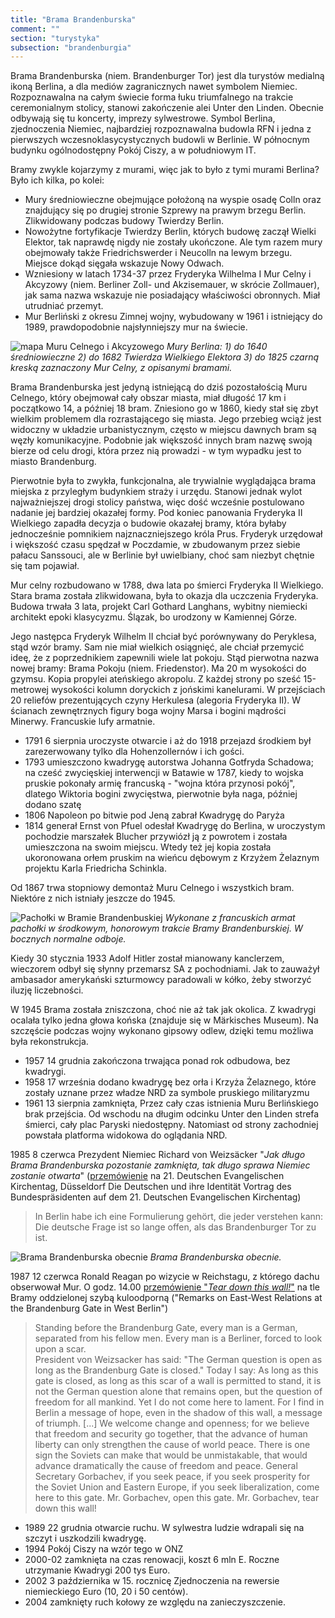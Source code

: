```yaml
---
title: "Brama Brandenburska"
comment: ""
section: "turystyka"
subsection: "brandenburgia"
---
```


Brama Brandenburska (niem. Brandenburger Tor) jest dla turystów medialną ikoną Berlina, a dla mediów zagranicznych nawet symbolem Niemiec. Rozpoznawalna na całym świecie forma łuku triumfalnego na trakcie ceremonialnym stolicy, stanowi zakończenie alei Unter den Linden. Obecnie odbywają się tu koncerty, imprezy sylwestrowe. Symbol Berlina, zjednoczenia Niemiec, najbardziej rozpoznawalna budowla RFN i jedna z pierwszych wczesnoklasycystycznych budowli w Berlinie. W północnym budynku ogólnodostępny Pokój Ciszy, a w południowym IT.

Bramy zwykle kojarzymy z murami, więc jak to było z tymi murami Berlina? Było ich kilka, po kolei:

- Mury średniowieczne obejmujące położoną na wyspie osadę Colln oraz znajdujący się po drugiej stronie Szprewy na prawym brzegu Berlin. Zlikwidowany podczas budowy Twierdzy Berlin.
- Nowożytne fortyfikacje Twierdzy Berlin, których budowę zaczął Wielki Elektor, tak naprawdę nigdy nie zostały ukończone. Ale tym razem mury obejmowały także Friedrichswerder i Neucolln na lewym brzegu. Miejsce dokąd sięgała wskazuje Nowy Odwach.
- Wzniesiony w latach 1734-37 przez Fryderyka Wilhelma I Mur Celny i Akcyzowy (niem. Berliner Zoll- und Akzisemauer, w skrócie Zollmauer), jak sama nazwa wskazuje nie posiadający właściwości obronnych. Miał utrudniać przemyt.
- Mur Berliński z okresu Zimnej wojny, wybudowany w 1961 i istniejący do 1989, prawdopodobnie najsłynniejszy mur na świecie.

![mapa Muru Celnego i Akcyzowego](../../images/turystyka/zollmauer_Berlin2.jpg)
*Mury Berlina: 1) do 1640 średniowieczne 2) do 1682 Twierdza Wielkiego Elektora 3) do 1825 czarną kreską zaznaczony Mur Celny, z opisanymi bramami.*

Brama Brandenburska jest jedyną istniejącą do dziś pozostałością Muru Celnego, który obejmował cały obszar miasta, miał długość 17 km i początkowo 14, a później 18 bram. Zniesiono go w 1860, kiedy stał się zbyt wielkim problemem dla rozrastającego się miasta. Jego przebieg wciąż jest widoczny w układzie urbanistycznym, często w miejscu dawnych bram są węzły komunikacyjne. Podobnie jak większość innych bram nazwę swoją bierze od celu drogi, która przez nią prowadzi - w tym wypadku jest to miasto Brandenburg.

Pierwotnie była to zwykła, funkcjonalna, ale trywialnie wyglądająca brama miejska z przyległym budynkiem straży i urzędu. Stanowi jednak wylot najważniejszej drogi stolicy państwa, więc dość wcześnie postulowano nadanie jej bardziej okazałej formy. Pod koniec panowania Fryderyka II Wielkiego zapadła decyzja o budowie okazałej bramy, która byłaby jednocześnie pomnikiem najznaczniejszego króla Prus. Fryderyk urzędował i większość czasu spędzał w Poczdamie, w zbudowanym przez siebie pałacu Sanssouci, ale w Berlinie był uwielbiany, choć sam niezbyt chętnie się tam pojawiał.

Mur celny rozbudowano w 1788, dwa lata po śmierci Fryderyka II Wielkiego. Stara brama została zlikwidowana, była to okazja dla uczczenia Fryderyka. Budowa trwała 3 lata, projekt Carl Gothard Langhans, wybitny niemiecki architekt epoki klasycyzmu. Ślązak, bo urodzony w Kamiennej Górze.

Jego następca Fryderyk Wilhelm II chciał być porównywany do Peryklesa, stąd wzór bramy. Sam nie miał wielkich osiągnięć, ale chciał przemycić ideę, że z poprzednikiem zapewnili wiele lat pokoju. Stąd pierwotna nazwa nowej bramy: Brama Pokoju (niem. Friedenstor). Ma 20 m wysokości do gzymsu. Kopia propylei ateńskiego akropolu. Z każdej strony po sześć 15-metrowej wysokości kolumn doryckich z jońskimi kanelurami. W przejściach 20 reliefów prezentujących czyny Herkulesa (alegoria Fryderyka II). W ścianach zewnętrznych figury boga wojny Marsa i bogini mądrości Minerwy. Francuskie lufy armatnie.

- 1791 6 sierpnia uroczyste otwarcie i aż do 1918 przejazd środkiem był zarezerwowany tylko dla Hohenzollernów i ich gości.
- 1793 umieszczono kwadrygę autorstwa Johanna Gotfryda Schadowa; na cześć zwycięskiej interwencji w Batawie w 1787, kiedy to wojska pruskie pokonały armię francuską - "wojna która przynosi pokój", dlatego Wiktoria bogini zwycięstwa, pierwotnie była naga, później dodano szatę
- 1806 Napoleon po bitwie pod Jeną zabrał Kwadrygę do Paryża
- 1814 generał Ernst von Pfuel odesłał Kwadrygę do Berlina, w uroczystym pochodzie marszałek Blucher przywiózł ją z powrotem i została umieszczona na swoim miejscu. Wtedy też jej kopia została ukoronowana orłem pruskim na wieńcu dębowym z Krzyżem Żelaznym projektu Karla Friedricha Schinkla.

Od 1867 trwa stopniowy demontaż Muru Celnego i wszystkich bram. Niektóre z nich istniały jeszcze do 1945.

![Pachołki w Bramie Brandenbuskiej](../../images/turystyka/pacholki.jpg)
*Wykonane z francuskich armat pachołki w środkowym, honorowym trakcie Bramy Brandenburskiej. W bocznych normalne odboje.*

Kiedy 30 stycznia 1933 Adolf Hitler został mianowany kanclerzem, wieczorem odbył się słynny przemarsz SA z pochodniami. Jak to zauważył ambasador amerykański szturmowcy paradowali w kółko, żeby stworzyć iluzję liczebności.

W 1945 Brama została zniszczona, choć nie aż tak jak okolica. Z kwadrygi ocalała tylko jedna głowa końska (znajduje się w Märkisches Museum). Na szczęście podczas wojny wykonano gipsowy odlew, dzięki temu możliwa była rekonstrukcja.

- 1957 14 grudnia zakończona trwająca ponad rok odbudowa, bez kwadrygi.
- 1958 17 września dodano kwadrygę bez orła i Krzyża Żelaznego, które zostały uznane przez władze NRD za symbole pruskiego militaryzmu
- 1961 13 sierpnia zamknięta, Przez cały czas istnienia Muru Berlińskiego brak przejścia. Od wschodu na długim odcinku Unter den Linden strefa śmierci, cały plac Paryski niedostępny. Natomiast od strony zachodniej powstała platforma widokowa do oglądania NRD.

1985 8 czerwca Prezydent Niemiec Richard von Weizsäcker "*Jak długo Brama Brandenburska pozostanie zamknięta, tak długo sprawa Niemiec zostanie otwarta*" ([przemówienie](https://de.wikiquote.org/wiki/Richard_von_Weizs%C3%A4cker) na 21. Deutschen Evangelischen Kirchentag, Düsseldorf Die Deutschen und ihre Identität Vortrag des Bundespräsidenten auf dem 21. Deutschen Evangelischen Kirchentag)
>In Berlin habe ich eine Formulierung gehört, die jeder verstehen kann: Die deutsche Frage ist so lange offen, als das Brandenburger Tor zu ist.

![Brama Brandenburska obecnie](../../images/turystyka/brama_brandenburska.jpg)
*Brama Brandenburska obecnie.*

1987 12 czerwca Ronald Reagan po wizycie w Reichstagu, z którego dachu obserwował Mur. O godz. 14.00 [przemówienie "*Tear down this wall!*"](https://www.archives.gov/publications/prologue/2007/summer/berlin.html) na tle Bramy oddzielonej szybą kuloodporną ("Remarks on East-West Relations at the Brandenburg Gate in West Berlin")
>Standing before the Brandenburg Gate, every man is a German, separated from his fellow men. Every man is a Berliner, forced to look upon a scar.<br />
>President von Weizsacker has said: "The German question is open as long as the Brandenburg Gate is closed." Today I say: As long as this gate is closed, as long as this scar of a wall is permitted to stand, it is not the German question alone that remains open, but the question of freedom for all mankind. Yet I do not come here to lament. For I find in Berlin a message of hope, even in the shadow of this wall, a message of triumph. [...] We welcome change and openness; for we believe that freedom and security go together, that the advance of human liberty can only strengthen the cause of world peace. There is one sign the Soviets can make that would be unmistakable, that would advance dramatically the cause of freedom and peace. General Secretary Gorbachev, if you seek peace, if you seek prosperity for the Soviet Union and Eastern Europe, if you seek liberalization, come here to this gate. Mr. Gorbachev, open this gate. Mr. Gorbachev, tear down this wall!

- 1989 22 grudnia otwarcie ruchu. W sylwestra ludzie wdrapali się na szczyt i uszkodzili kwadrygę.
- 1994 Pokój Ciszy na wzór tego w ONZ
- 2000-02 zamknięta na czas renowacji, koszt 6 mln E. Roczne utrzymanie Kwadrygi 200 tys Euro.
- 2002 3 października w 15. rocznicę Zjednoczenia na rewersie niemieckiego Euro (10, 20 i 50 centów).
- 2004 zamknięty ruch kołowy ze względu na zanieczyszczenie.
